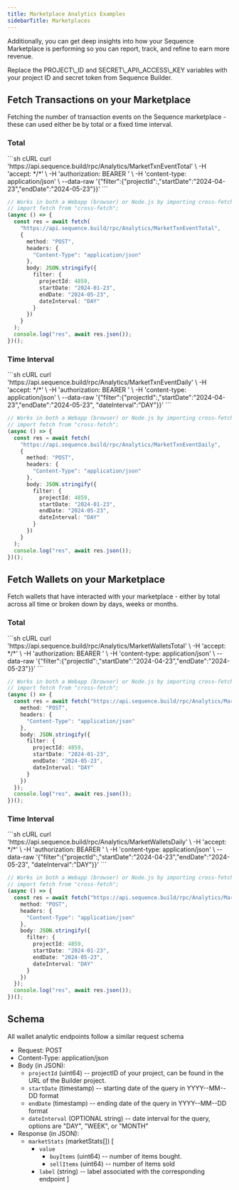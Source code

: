 ```yaml
---
title: Marketplace Analytics Examples
sidebarTitle: Marketplaces
---
```


Additionally, you can get deep insights into how your Sequence Marketplace is performing so you can report, track, and refine to earn more revenue.

<Note>
  Replace the PROJECT\_ID and SECRET\_API\_ACCESS\_KEY variables with your project ID and
  secret token from Sequence Builder.
</Note>

## Fetch Transactions on your Marketplace
Fetching the number of transaction events on the Sequence marketplace - these can used either be by total or a fixed time interval.

### Total

<CodeGroup>
  ```sh cURL
  curl 'https://api.sequence.build/rpc/Analytics/MarketTxnEventTotal' \
    -H 'accept: */*' \
    -H 'authorization: BEARER <SECRET_API_ACCESS_KEY>' \
    -H 'content-type: application/json' \
    --data-raw '{"filter":{"projectId":<PROJECT_ID>,"startDate":"2024-04-23","endDate":"2024-05-23"}}'
  ```

  ```ts TypeScript
  // Works in both a Webapp (browser) or Node.js by importing cross-fetch:
  // import fetch from "cross-fetch";
  (async () => {
    const res = await fetch(
      "https://api.sequence.build/rpc/Analytics/MarketTxnEventTotal",
      {
        method: "POST",
        headers: {
          "Content-Type": "application/json"
        },
        body: JSON.stringify({
          filter: {
            projectId: 4859,
            startDate: "2024-01-23",
            endDate: "2024-05-23",
            dateInterval: "DAY"
          }
        })
      }
    );
    console.log("res", await res.json());
  })();
  ```
</CodeGroup>

### Time Interval

<CodeGroup>
  ```sh cURL
  curl 'https://api.sequence.build/rpc/Analytics/MarketTxnEventDaily' \
    -H 'accept: */*' \
    -H 'authorization: BEARER <SECRET_API_ACCESS_KEY>' \
    -H 'content-type: application/json' \
    --data-raw '{"filter":{"projectId":<PROJECT_ID>,"startDate":"2024-04-23","endDate":"2024-05-23", "dateInterval":"DAY"}}'
  ```

  ```ts TypeScript
  // Works in both a Webapp (browser) or Node.js by importing cross-fetch:
  // import fetch from "cross-fetch";
  (async () => {
    const res = await fetch(
      "https://api.sequence.build/rpc/Analytics/MarketTxnEventDaily",
      {
        method: "POST",
        headers: {
          "Content-Type": "application/json"
        },
        body: JSON.stringify({
          filter: {
            projectId: 4859,
            startDate: "2024-01-23",
            endDate: "2024-05-23",
            dateInterval: "DAY"
          }
        })
      }
    );
    console.log("res", await res.json());
  })();
  ```
</CodeGroup>

## Fetch Wallets on your Marketplace
Fetch wallets that have interacted with your marketplace - either by total across all time or broken down by days, weeks or months.

### Total

<CodeGroup>
  ```sh cURL
  curl 'https://api.sequence.build/rpc/Analytics/MarketWalletsTotal' \
    -H 'accept: */*' \
    -H 'authorization: BEARER <SECRET_API_ACCESS_KEY>' \
    -H 'content-type: application/json' \
    --data-raw '{"filter":{"projectId":<PROJECT_ID>,"startDate":"2024-04-23","endDate":"2024-05-23"}}'
  ```

  ```ts TypeScript
  // Works in both a Webapp (browser) or Node.js by importing cross-fetch:
  // import fetch from "cross-fetch";
  (async () => {
    const res = await fetch("https://api.sequence.build/rpc/Analytics/MarketWalletsTotal", {
      method: "POST",
      headers: {
        "Content-Type": "application/json"
      },
      body: JSON.stringify({
        filter: {
          projectId: 4859,
          startDate: "2024-01-23",
          endDate: "2024-05-23",
          dateInterval: "DAY"
        }
      })
    });
    console.log("res", await res.json());
  })();
  ```
</CodeGroup>

### Time Interval

<CodeGroup>
  ```sh cURL
  curl 'https://api.sequence.build/rpc/Analytics/MarketWalletsDaily' \
    -H 'accept: */*' \
    -H 'authorization: BEARER <SECRET_API_ACCESS_KEY>' \
    -H 'content-type: application/json' \
    --data-raw '{"filter":{"projectId":<PROJECT_ID>,"startDate":"2024-04-23","endDate":"2024-05-23", "dateInterval":"DAY"}}'
  ```

  ```ts TypeScript
  // Works in both a Webapp (browser) or Node.js by importing cross-fetch:
  // import fetch from "cross-fetch";
  (async () => {
    const res = await fetch("https://api.sequence.build/rpc/Analytics/MarketWalletsDaily", {
      method: "POST",
      headers: {
        "Content-Type": "application/json"
      },
      body: JSON.stringify({
        filter: {
          projectId: 4859,
          startDate: "2024-01-23",
          endDate: "2024-05-23",
          dateInterval: "DAY"
        }
      })
    });
    console.log("res", await res.json());
  })();
  ```
</CodeGroup>

## Schema
All wallet analytic endpoints follow a similar request schema
- Request: POST
- Content-Type: application/json
- Body (in JSON):
  - `projectId` (uint64) -- projectID of your project, can be found in the URL of the Builder project.
  - `startDate` (timestamp) -- starting date of the query in YYYY--MM--DD format
  - `endDate` (timestamp) -- ending date of the query in YYYY--MM--DD format
  - `dateInterval` (OPTIONAL string) -- date interval for the query, options are "DAY", "WEEK", or "MONTH"
- Response (in JSON):
  - `marketStats` (marketStats\[])
    \[
    - `value`
      - `buyItems` (uint64) -- number of items bought.
      - `sellItems` (uint64) -- number of items sold
    - `label` (string) -- label associated with the corresponding endpoint
      ]